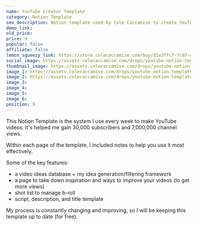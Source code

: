 ```yaml
---
name: YouTube Creator Template
category: Notion Template
seo_description: Notion template used by Cole Caccamise to create YouTube videos.
demo_link:
old_price:
price: 9
popular: false
affiliate: false
lemon_squeezy_link: https://store.colecaccamise.com/buy/d1a3ffc7-7c97-47ce-a210-035db121aa46
social_image: https://assets.colecaccamise.com/drops/youtube-notion-template/promo.png
thumbnail_image: https://assets.colecaccamise.com/drops/youtube-notion-template/promo.png
image_1: https://assets.colecaccamise.com/drops/youtube-notion-template/promo.png
image_2: https://assets.colecaccamise.com/drops/youtube-notion-template/image+2.png
image_3:
image_4:
image_5:
image_6:
position: 5
---
```


This Notion Template is the system I use every week to make YouTube videos. It's helped me gain 30,000 subscribers and 7,000,000 channel views.

Within each page of the template, I included notes to help you use it most effectively.

Some of the key features:

- a video ideas database + my idea generation/filtering framework
- a page to take down inspiration and ways to improve your videos (to get more views)
- shot list to manage b-roll
- script, description, and title template

My process is constantly changing and improving, so I will be keeping this template up to date (for free).
